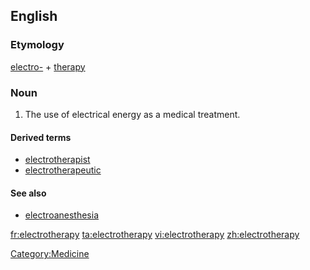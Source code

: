 ==English==
===Etymology===

[[electro-]] + [[therapy]]

===Noun===
{{en-noun|electrotherapies}}
{{wikipedia}}
# The use of electrical energy as a medical treatment.

====Derived terms====
*[[electrotherapist]]
*[[electrotherapeutic]]

====See also====
*[[electroanesthesia]]

[[Category:Medicine]]

[[fr:electrotherapy]]
[[ta:electrotherapy]]
[[vi:electrotherapy]]
[[zh:electrotherapy]]
